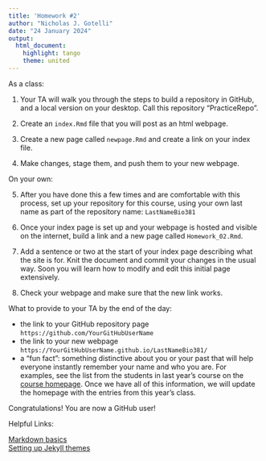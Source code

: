 ```yaml
---
title: 'Homework #2'
author: "Nicholas J. Gotelli"
date: "24 January 2024"
output: 
  html_document: 
    highlight: tango
    theme: united
---
```


As a class:  

1. Your TA will walk you through the steps to build a repository in GitHub, and a local version on your desktop. Call this repository "PracticeRepo".

2. Create an `index.Rmd` file that you will post as an html webpage.

3. Create a new page called `newpage.Rmd` and create a link on your index file.

4. Make changes, stage them, and push them to your new webpage.

On your own:  

5. After you have done this a few times and are comfortable with this process, set up your repository for this course, using your own last name as part of the repository name: `LastNameBio381`

6. Once your index page is set up and your webpage is hosted and visible on the internet, build a link and a new page called `Homework_02.Rmd`.

7. Add a sentence or two at the start of your index page describing what the site is for. Knit the document and commit your changes in the usual way. Soon you will learn how to modify and edit this initial page extensively.

8. Check your webpage and make sure that the new link works. 

What to provide to your TA by the end of the day:

  - the link to your GitHub repository page `https://github.com/YourGitHubUserName`
  - the link to your new webpage `https://YourGitHubUserName.github.io/LastNameBio381/`
  - a "fun fact": something distinctive about you or your past that will help everyone instantly remember your name and who you are. For examples, see the list from the students in last year's course on the [course homepage](https://gotellilab.github.io/Bio381/). Once we have all of this information, we will update the homepage with the entries from this year's class.
  
Congratulations! You are now a GitHub user!

Helpful Links:

[Markdown basics](https://rmarkdown.rstudio.com/authoring_basics.html)  
[Setting up Jekyll themes](https://docs.github.com/en/pages/setting-up-a-github-pages-site-with-jekyll/adding-a-theme-to-your-github-pages-site-using-jekyll)


